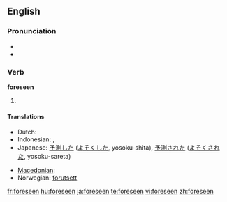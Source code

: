 ==English==

===Pronunciation===
* {{IPA|/foɻ'si:n/}}
* {{audio|en-us-foreseen.ogg|Audio (US)}}

===Verb===
'''foreseen'''

# {{past participle of|[[foresee]]}}

====Translations====
{{trans-top|past participle of foresee}}
* Dutch: {{t+|nl|voorzien}}
* Indonesian: {{t-|id|kira|alt=memperkirakan|xs=Indonesian}}, {{t-|id|kira|alt=diperkirakan|xs=Indonesian}}
* Japanese: [[予測]]した ([[よそく]]した, yosoku-shita), [[予測]]された ([[よそく]]された, yosoku-sareta)
{{trans-mid}}
* [[Macedonian]]: {{t|mk|предвиден|m|tr=prédviden|sc=Cyrl|xs=Macedonian}}
* Norwegian: [[forutsett]]
{{trans-bottom}}

[[fr:foreseen]]
[[hu:foreseen]]
[[ja:foreseen]]
[[te:foreseen]]
[[vi:foreseen]]
[[zh:foreseen]]